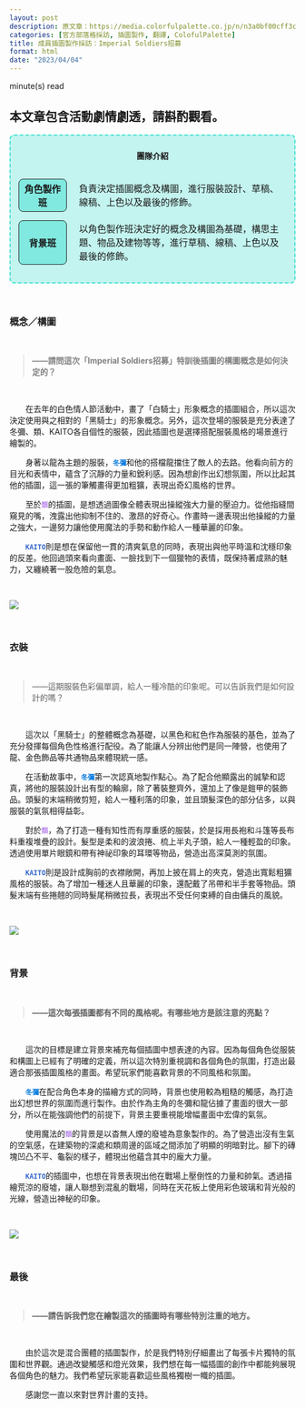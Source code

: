 ```yaml
---
layout: post
description: 原文章：https://media.colorfulpalette.co.jp/n/n3a0bf00cff3c | 此篇訪談翻譯僅作為個人練習。
categories: [官方部落格採訪, 插圖製作, 翻譯, ColofulPalette]
title: 成員插圖製作採訪：Imperial Soldiers招募
format: html
date: "2023/04/04"
---
```


<script type="module" src="main.js"></script>

<span id="reading-tag"><span id="time"></span> minute(s) read</span>

::: {.callout-warning appearance="simple"}

## 本文章包含活動劇情劇透，請斟酌觀看。

:::

  

<div style="border:2px turquoise dashed;padding:0px 12px 0px 12px;border-radius:8px;background-color:rgba(64,224,208, 0.3) !important;" class="team-info">

<p style="text-align:center;font-weight:bold;margin-top:25px">團隊介紹</p>

<table style="border:none;border-collapse: separate;border-spacing: 2px 15px;">

<tr style="border:none;background-color:transparent;">

<th style="text-align:center;width:18%; border:1px solid;border-radius:8px;background-color:rgba(64,224,208, 0.5)">角色製作班</th>

<td style="border:none;padding-left:20px">負責決定插圖概念及構圖，進行服裝設計、草稿、線稿、上色以及最後的修飾。</td>

</tr>

<tr style="border:none;background-color:transparent;background-color:transparent;">

<th style="text-align:center;border:1px solid;border-radius:8px;background-color:rgba(64,224,208, 0.5)">背景班</th>

<td style="border:none;padding-left:20px">以角色製作班決定好的概念及構圖為基礎，構思主題、物品及建物等等，進行草稿、線稿、上色以及最後的修飾。</td>

</tr>

</table>

</div>

  
<br>
  

### 概念／構圖

<br>

<blockquote style="color:grey;font-weight:bold;">——請問這次「Imperial Soldiers招募」特訓後插圖的構圖概念是如何決定的？ </blockquote>

<br>

&emsp;&emsp;在去年的白色情人節活動中，畫了「白騎士」形象概念的插圖組合，所以這次決定使用與之相對的「黑騎士」的形象概念。另外，這次登場的服裝是充分表達了冬彌、類、KAITO各自個性的服裝，因此插圖也是選擇搭配服裝風格的場景進行繪製的。 

&emsp;&emsp;身著以龍為主題的服裝，<code><span style="color:#0077DD;font-weight:bold;">冬彌</span></code>和他的搭檔龍擋住了敵人的去路。他看向前方的目光和表情中，蘊含了沉靜的力量和銳利感。因為想創作出幻想氛圍，所以比起其他的插圖，這一張的筆觸畫得更加粗獷，表現出奇幻風格的世界。 

&emsp;&emsp;至於<code><span style="color:#BB88EE;font-weight:bold;">類</span></code>的插圖，是想透過圖像全體表現出操縱強大力量的壓迫力。從他指縫間窺見的嘴，洩露出他抑制不住的、激昂的好奇心。作畫時一邊表現出他操縱的力量之強大，一邊努力讓他使用魔法的手勢和動作給人一種華麗的印象。 

&emsp;&emsp;<code><span style="color:#3366CC;font-weight:bold;">KAITO</span></code>則是想在保留他一貫的清爽氣息的同時，表現出與他平時溫和沈穩印象的反差。他回過頭來看向畫面、一臉找到下一個獵物的表情，既保持著成熟的魅力，又纏繞著一股危險的氣息。 


<br>

<img src="https://assets.st-note.com/img/1679979415816-xhnXbgKyBY.png?width=2000&height=2000&fit=bounds&format=jpg&quality=85">

<br>

### 衣裝

<br>

<blockquote style="color:#greyfont-weight:bold;"> ——這期服裝色彩偏單調，給人一種冷酷的印象呢。可以告訴我們是如何設計的嗎？  </blockquote>

<br>


&emsp;&emsp;這次以「黑騎士」的整體概念為基礎，以黑色和紅色作為服裝的基色，並為了充分發揮每個角色性格進行配役。為了能讓人分辨出他們是同一陣營，也使用了龍、金色飾品等共通物品來體現統一感。 

&emsp;&emsp;在活動故事中，<code><span style="color:#0077DD;font-weight:bold;">冬彌</span></code>第一次認真地製作點心。為了配合他顯露出的誠摯和認真，將他的服裝設計出有型的輪廓，除了著裝整齊外，還加上了像是鎧甲的裝飾品。頭髮的末端稍微剪短，給人一種利落的印象，並且頭髮深色的部分佔多，以與服裝的氣氛相得益彰。 

&emsp;&emsp;對於<code><span style="color:#BB88EE;font-weight:bold;">類</span></code>，為了打造一種有知性而有厚重感的服裝，於是採用長袍和斗篷等長布料重複堆疊的設計。髮型是柔和的波浪捲、梳上半丸子頭，給人一種輕盈的印象。透過使用單片眼鏡和帶有神祕印象的耳環等物品，營造出高深莫測的氛圍。

&emsp;&emsp;<code><span style="color:#3366CC;font-weight:bold;">KAITO</span></code>則是設計成胸前的衣襟敞開，再加上披在肩上的夾克，營造出寬鬆粗獷風格的服裝。為了增加一種迷人且華麗的印象，還配戴了吊帶和半手套等物品。頭髮末端有些捲翹的同時髮尾稍微拉長，表現出不受任何束縛的自由傭兵的風貌。 


<br>

<img src="https://assets.st-note.com/img/1679979547573-iGVXJMIY2U.png?width=2000&height=2000&fit=bounds&format=jpg&quality=85">

<br>

### 背景

<br>

<blockquote style="color:#grey;font-weight:bold;"> ——這次每張插圖都有不同的風格呢。有哪些地方是該注意的亮點？ </blockquote>

<br>

&emsp;&emsp;這次的目標是建立背景來補充每個插圖中想表達的內容。因為每個角色從服裝和構圖上已經有了明確的定義，所以這次特別重視調和各個角色的氛圍，打造出最適合那張插圖風格的畫面。希望玩家們能喜歡背景的不同風格和氛圍。 

&emsp;&emsp;<code><span style="color:#0077DD;font-weight:bold;">冬彌</span></code>在配合角色本身的描繪方式的同時，背景也使用較為粗糙的觸感，為打造出幻想世界的氛圍而進行製作。由於作為主角的冬彌和龍佔據了畫面的很大一部分，所以在能強調他們的前提下，背景主要重視能增幅畫面中宏偉的氣氛。

&emsp;&emsp;使用魔法的<code><span style="color:#BB88EE;font-weight:bold;">類</span></code>的背景是以杳無人煙的廢墟為意象製作的。為了營造出沒有生氣的空氣感，在建築物的深處和類周邊的區域之間添加了明顯的明暗對比。腳下的磚塊凹凸不平、龜裂的樣子，體現出他蘊含其中的龐大力量。 

&emsp;&emsp;<code><span style="color:#3366CC;font-weight:bold;">KAITO</span></code>的插圖中，也想在背景表現出他在戰場上壓倒性的力量和帥氣。透過描繪荒涼的廢墟，讓人聯想到混亂的戰場，同時在天花板上使用彩色玻璃和背光般的光線，營造出神秘的印象。


<br>

<img src="https://assets.st-note.com/img/1679979622741-USKM1FyL0f.png?width=2000&height=2000&fit=bounds&format=jpg&quality=85">

<br>

### 最後

<br>

<blockquote style="color:#grey;font-weight:bold;"> ——請告訴我們您在繪製這次的插圖時有哪些特別注重的地方。 </blockquote>

<br>

&emsp;&emsp;由於這次是混合團體的插圖製作，於是我們特別仔細畫出了每張卡片獨特的氛圍和世界觀。通過改變觸感和燈光效果，我們想在每一幅插圖的創作中都能夠展現各個角色的魅力。我們希望玩家能喜歡這些風格獨樹一幟的插圖。 

&emsp;&emsp;感謝您一直以來對世界計畫的支持。